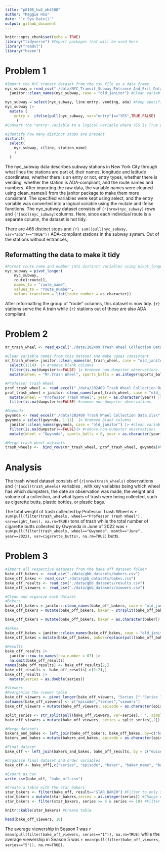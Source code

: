 ```yaml
---
title: "p8105_hw2_mh4588"
author: "Maggie Hsu"
date: "`r Sys.Date()`"
output: github_document
---
```


```r
knitr::opts_chunk$set(echo = TRUE)
library("tidyverse") #Import packages that will be used here
library("readxl")
library("haven")
```

# Problem 1
```r
#Import the NYC transit dataset from the csv file as a data frame. 
nyc_subway = read_csv("./data/NYC_Transit_Subway_Entrance_And_Exit_Data.csv") |> 
  janitor::clean_names(nyc_subway, case = "old_janitor") #Clean variable names using the clean_names function

nyc_subway = select(nyc_subway, line:entry, vending, ada) #Keep specified variables
nyc_subway |>
  mutate ( 
    entry =  ifelse(pull(nyc_subway, var="entry")=="YES",TRUE,FALSE)
     )
#Convert the "entry" variable to a logical variable where YES is True and NO is False

#Identify how many distinct stops are present 
distinct(
  select(
    nyc_subway, c(line, station_name)
    )
  )

```

The nyc_subway data describes subway stations in New York City through what lines the stations are part of, their names, longitude and latitude coordinates, whether there is an entry or not, entry types, whether there is vending, whether the station is ADA-compliant, and the route names and numbers. After importing the raw data, the variable names were cleaned using clean_names() from the janitor package to make them more consistent. The specified variables were kept using select, and the entry variable was converted into a logical variable using the mutate and ifelse functions. The nyc_subway dataset consists of `{r}nrow(nyc_subway)` rows and `{r}ncol(nyc_subway)`columns. Here, since each individual route is a separate column, the dataset is not tidy. 

There are 465 distinct stops and `{r} sum((pull(nyc_subway, var="ada")=="TRUE"))` ADA-compliant stations in the subway system. Out of the stations without entrances, 


## Reformatting the data to make it tidy
```r
#Format route name and number into distinct variables using pivot_longer
nyc_subway = pivot_longer(
    nyc_subway, 
    route1:route11,
    names_to = "route_name", 
    values_to = "route_number",
    values_transform = list(route_number = as.character)) 

```
After reformatting the group of "route" columns, this dataset is now tidy. `{r}` stations serve the A train while `{r}` stations out of these are also ADA compliant. 

# Problem 2
```r
mr_trash_wheel <- read_excel("./data/202409 Trash Wheel Collection Data.xlsx", sheet = 1) #Read dataset and omit non-data entries

#Clean variable names from this dataset and make cases consistent
mr_trash_wheel= janitor::clean_names(mr_trash_wheel, case = "old_janitor") |>
  select(1:14)  |> #remove blank columns
  filter(is.na(dumpster)==FALSE) |> #remove non-dumpster observations
  mutate(wheel = "Mr.Trash Wheel", sports_balls = as.integer(sports_balls)) #add wheel variable which identifies which trash wheel and round sports balls to the nearest integer

#Professor Trash Wheel
prof_trash_wheel <- read_excel("./data/202409 Trash Wheel Collection Data.xlsx", sheet = 2) #Read the dataset and omit non-data entries for Professor Trash Wheel
prof_trash_wheel = janitor::clean_names(prof_trash_wheel, case = "old_janitor") |> #Clean variable names
  mutate(wheel = "Professor Trash Wheel", year = as.character(year)) |> #add wheel identifier 
  filter(is.na(dumpster)==FALSE) #remove non-dumpster observations

#Gwynnda
gwynnda <- read_excel("./data/202409 Trash Wheel Collection Data.xlsx", sheet = 3, range="A2:L66") #Read the dataset and omit any non-data entries for Gwynnda
gwynnda = select(gwynnda, 1:12)  |> #remove blank columns
  janitor::clean_names(gwynnda, case = "old_janitor") |> #clean variable names
  filter(is.na(dumpster)==FALSE)|> #remove non-dumpster observations
  mutate(wheel = "Gwynnda", sports_balls = 0, year = as.character(year)) #add wheel identifier, add a sports ball column, and convert year to character so it can be merged with the other datasets

#Merge trash wheel datasets
trash_wheels <-  bind_rows(mr_trash_wheel, prof_trash_wheel, gwynnda)#Merge all data frames into one large dataframe
```

# Analysis
The trash wheel dataset consists of `{r}nrow(trash_wheels)` observations and  `{r}ncol(trash_wheels)` variables , with key variables being which wheel has which dumpsters, the date an observation was made, the weight and volume of a collection, and what types of trash were being collected, such as cigarette butts, plastic bottles, or plastic bags.

The total weight of trash collected by Professor Trash Wheel is `r sum(pull(filter(trash_wheels, wheel=="Professor Trash Wheel"), var=weight_tons), na.rm=TRUE)` tons of trash while the total number of cigarette butts collected by Gwynnda in June of 2022 was `r sum(pull(filter(trash_wheels, wheel=="Gwynnda", month=="June", year==2022), var=cigarette_butts), na.rm=TRUE) ` butts. 

# Problem 3
```r
#Import all respective datasets from the bake off dataset folder
bake_off_bakers <- read_csv("./data/gbb_datasets/bakers.csv")
bake_off_bakes <- read_csv("./data/gbb_datasets/bakes.csv")
bake_off_results <- read_csv("./data/gbb_datasets/results.csv")
bake_off_viewers <- read_csv("./data/gbb_datasets/viewers.csv")

#Clean and organize each dataset 
#Bakers
bake_off_bakers = janitor::clean_names(bake_off_bakers, case = "old_janitor") #clean variable names
bake_off_bakers = mutate(bake_off_bakers, baker = strsplit(bake_off_bakers$baker_name, " .*")) #add column with just first names so it can be joined with the other tables based on name

bake_off_bakers = mutate(bake_off_bakers, baker = as.character(baker))

#Bakes
bake_off_bakes = janitor::clean_names(bake_off_bakes, case = "old_janitor") #clean variable names
bake_off_bakes = mutate(bake_off_bakes, baker=replace(pull(bake_off_bakes, var="baker"),pull(bake_off_bakes, var="baker")=='"Jo"',"Jo")) #remove quotation marks off "Jo" in the table
       
#Results
bake_off_results |>
  janitor::row_to_names(row_number = 67) |>
  na.omit(bake_off_results)
names(bake_off_results) <- bake_off_results[2,]
bake_off_results <- bake_off_results[-c(1:2),]
bake_off_results |>
  mutate(series = as.double(series))

#Viewers
#Reorganize the viewer table
bake_off_viewers <- pivot_longer(bake_off_viewers, "Series 1":"Series 10",names_to="series", values_to="viewers")
colnames(bake_off_viewers) <- c("episode","series","viewers")
bake_off_viewers = mutate(bake_off_viewers, episode = as.character(episode)) #convert to character so it can be merged with other data frames

split_series <- str_split(pull(bake_off_viewers, var=series),' ', simplify = TRUE) #remove the series characters from the column
bake_off_viewers = mutate(bake_off_viewers, series = split_series[,2]) #replace series with just the number so the dataframe is mergable

#Merge datasets
bakers_and_bakes <- left_join(bake_off_bakers, bake_off_bakes, by=c("baker", "series"))
bakers_and_bakes = mutate(bakers_and_bakes, episode = as.character(episode), series = as.character(series)) #edit variable type to match variable types for the other table so it can be merged

#Final dataset
bake_off <- left_join(bakers_and_bakes, bake_off_results, by = c("episode","series", "baker"))

#Organize final dataset and order variables
bake_off <- bake_off[,c("series", "episode", "baker", "baker_name", "baker_age", "baker_occupation", "hometown", "signature_bake", "show_stopper", "result", "technical")]

#Export as csv
write_csv(bake_off, "bake_off.csv")

#Create a table with the star bakers
star_bakers <- filter(bake_off, result=="STAR BAKER") #Filter to only show Star Bakers
star_bakers = mutate(star_bakers,series = as.integer(series)) #Change character to integer type so it can be filtered. 
star_bakers <- filter(star_bakers, series >= 5 & series <= 10) #Filter to only show seasons 5-10

knitr::kable(star_bakers) #Create table
```

```r
head(bake_off_viewers, 10)
```
The average viewership in Season 1 was `r mean(pull(filter(bake_off_viewers, series=="1")), na.rm=TRUE)` while the average viewership in Season 5 was `r mean(pull(filter(bake_off_viewers, series=="5")), na.rm=TRUE)`. 